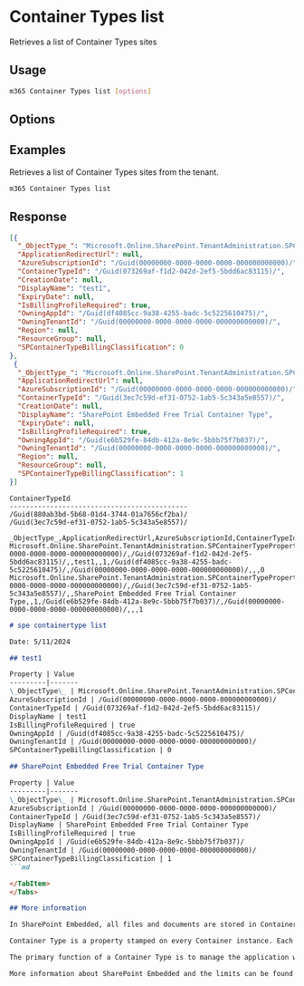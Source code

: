 
# Container Types list

Retrieves a list of Container Types sites

## Usage

```sh
m365 Container Types list [options]
```

## Options

<Global />

## Examples

Retrieves a list of Container Types sites from the tenant.

```sh
m365 Container Types list
```

## Response

<Tabs>
  <TabItem value="JSON">

  ```json
  [{
    "_ObjectType_": "Microsoft.Online.SharePoint.TenantAdministration.SPContainerTypeProperties",
    "ApplicationRedirectUrl": null,
    "AzureSubscriptionId": "/Guid(00000000-0000-0000-0000-000000000000)/",
    "ContainerTypeId": "/Guid(073269af-f1d2-042d-2ef5-5bdd6ac83115)/",
    "CreationDate": null,
    "DisplayName": "test1",
    "ExpiryDate": null,
    "IsBillingProfileRequired": true,
    "OwningAppId": "/Guid(df4085cc-9a38-4255-badc-5c5225610475)/",
    "OwningTenantId": "/Guid(00000000-0000-0000-0000-000000000000)/",
    "Region": null,
    "ResourceGroup": null,
    "SPContainerTypeBillingClassification": 0
  },
   {
    "_ObjectType_": "Microsoft.Online.SharePoint.TenantAdministration.SPContainerTypeProperties",
    "ApplicationRedirectUrl": null,
    "AzureSubscriptionId": "/Guid(00000000-0000-0000-0000-000000000000)/",
    "ContainerTypeId": "/Guid(3ec7c59d-ef31-0752-1ab5-5c343a5e8557)/",
    "CreationDate": null,
    "DisplayName": "SharePoint Embedded Free Trial Container Type",
    "ExpiryDate": null,
    "IsBillingProfileRequired": true,
    "OwningAppId": "/Guid(e6b529fe-84db-412a-8e9c-5bbb75f7b037)/",
    "OwningTenantId": "/Guid(00000000-0000-0000-0000-000000000000)/",
    "Region": null,
    "ResourceGroup": null,
    "SPContainerTypeBillingClassification": 1
  }]
  ```

  </TabItem>
  <TabItem value="Text">

  ```text
  ContainerTypeId                             
  --------------------------------------------
  /Guid(880ab3bd-5b68-01d4-3744-01a7656cf2ba)/
  /Guid(3ec7c59d-ef31-0752-1ab5-5c343a5e8557)/  
  ```

  </TabItem>
  <TabItem value="CSV">

  ```csv
  _ObjectType_,ApplicationRedirectUrl,AzureSubscriptionId,ContainerTypeId,CreationDate,DisplayName,ExpiryDate,IsBillingProfileRequired,OwningAppId,OwningTenantId,Region,ResourceGroup,SPContainerTypeBillingClassification
  Microsoft.Online.SharePoint.TenantAdministration.SPContainerTypeProperties,,/Guid(00000000-0000-0000-0000-000000000000)/,/Guid(073269af-f1d2-042d-2ef5-5bdd6ac83115)/,,test1,,1,/Guid(df4085cc-9a38-4255-badc-5c5225610475)/,/Guid(00000000-0000-0000-0000-000000000000)/,,,0
  Microsoft.Online.SharePoint.TenantAdministration.SPContainerTypeProperties,,/Guid(00000000-0000-0000-0000-000000000000)/,/Guid(3ec7c59d-ef31-0752-1ab5-5c343a5e8557)/,,SharePoint Embedded Free Trial Container Type,,1,/Guid(e6b529fe-84db-412a-8e9c-5bbb75f7b037)/,/Guid(00000000-0000-0000-0000-000000000000)/,,,1
  ```

  </TabItem>
  <TabItem value="Markdown">

  ```md
  # spe containertype list 

  Date: 5/11/2024

  ## test1

  Property | Value
  ---------|-------
  \_ObjectType\_ | Microsoft.Online.SharePoint.TenantAdministration.SPContainerTypeProperties
  AzureSubscriptionId | /Guid(00000000-0000-0000-0000-000000000000)/
  ContainerTypeId | /Guid(073269af-f1d2-042d-2ef5-5bdd6ac83115)/
  DisplayName | test1
  IsBillingProfileRequired | true
  OwningAppId | /Guid(df4085cc-9a38-4255-badc-5c5225610475)/
  OwningTenantId | /Guid(00000000-0000-0000-0000-000000000000)/
  SPContainerTypeBillingClassification | 0

  ## SharePoint Embedded Free Trial Container Type

  Property | Value
  ---------|-------
  \_ObjectType\_ | Microsoft.Online.SharePoint.TenantAdministration.SPContainerTypeProperties
  AzureSubscriptionId | /Guid(00000000-0000-0000-0000-000000000000)/
  ContainerTypeId | /Guid(3ec7c59d-ef31-0752-1ab5-5c343a5e8557)/
  DisplayName | SharePoint Embedded Free Trial Container Type
  IsBillingProfileRequired | true
  OwningAppId | /Guid(e6b529fe-84db-412a-8e9c-5bbb75f7b037)/
  OwningTenantId | /Guid(00000000-0000-0000-0000-000000000000)/
  SPContainerTypeBillingClassification | 1
  ```md

  </TabItem>
</Tabs>

## More information

In SharePoint Embedded, all files and documents are stored in Containers, and each Container is identified by a Container Type.

Container Type is a property stamped on every Container instance. Each Container Type is owned by one Application, and each Application can own only one Container Type.

The primary function of a Container Type is to manage the application workload that can access the Containers. Container Type defines the access permissions an Application has towards all Containers of that type, including create, read, write, delete containers; manage container permissions, etc.

More information about SharePoint Embedded and the limits can be found at the following location: [SharePoint Embedded](https://learn.microsoft.com/en-us/sharepoint/dev/embedded/concepts/app-concepts/containertypes#sharepoint-embedded-trial-container-types)
